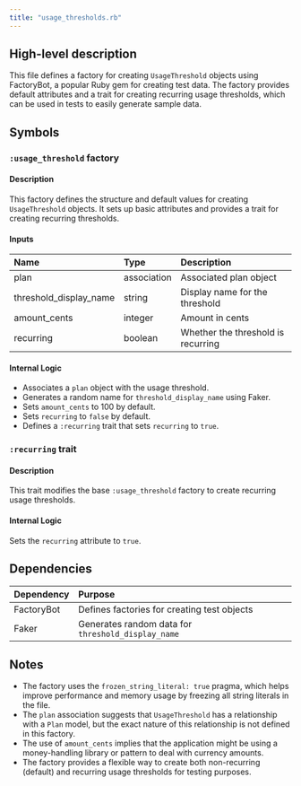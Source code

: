 ```yaml
---
title: "usage_thresholds.rb"
---
```


## High-level description
This file defines a factory for creating `UsageThreshold` objects using FactoryBot, a popular Ruby gem for creating test data. The factory provides default attributes and a trait for creating recurring usage thresholds, which can be used in tests to easily generate sample data.

## Symbols

### `:usage_threshold` factory
#### Description
This factory defines the structure and default values for creating `UsageThreshold` objects. It sets up basic attributes and provides a trait for creating recurring thresholds.

#### Inputs
| Name | Type | Description |
|:-----|:-----|:------------|
| plan | association | Associated plan object |
| threshold_display_name | string | Display name for the threshold |
| amount_cents | integer | Amount in cents |
| recurring | boolean | Whether the threshold is recurring |

#### Internal Logic
- Associates a `plan` object with the usage threshold.
- Generates a random name for `threshold_display_name` using Faker.
- Sets `amount_cents` to 100 by default.
- Sets `recurring` to `false` by default.
- Defines a `:recurring` trait that sets `recurring` to `true`.

### `:recurring` trait
#### Description
This trait modifies the base `:usage_threshold` factory to create recurring usage thresholds.

#### Internal Logic
Sets the `recurring` attribute to `true`.

## Dependencies
| Dependency | Purpose |
|:-----------|:--------|
| FactoryBot | Defines factories for creating test objects |
| Faker | Generates random data for `threshold_display_name` |

## Notes
- The factory uses the `frozen_string_literal: true` pragma, which helps improve performance and memory usage by freezing all string literals in the file.
- The `plan` association suggests that `UsageThreshold` has a relationship with a `Plan` model, but the exact nature of this relationship is not defined in this factory.
- The use of `amount_cents` implies that the application might be using a money-handling library or pattern to deal with currency amounts.
- The factory provides a flexible way to create both non-recurring (default) and recurring usage thresholds for testing purposes.
